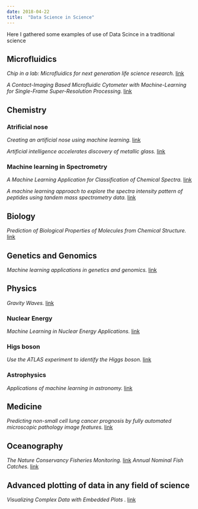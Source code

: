```yaml
---
date: 2018-04-22
title:  "Data Science in Science"
---
```


Here I gathered some examples of use of Data Scince in a traditional science

<!--more-->


## Microfluidics

_Chip in a lab: Microfluidics for next generation life science research._ [link](http://scitation.aip.org/content/aip/journal/bmf/7/1/10.1063/1.4789751)

_A Contact-Imaging Based Microfluidic Cytometer with Machine-Learning for Single-Frame Super-Resolution Processing._ [link](http://journals.plos.org/plosone/article?id=10.1371/journal.pone.0104539)


## Chemistry

### Atrificial nose 

_Creating an artificial nose using machine learning._ [link](http://machinelearningcoach.com/artificial-nose-using-machine-learning)

_Artificial intelligence accelerates discovery of metallic glass._ [link](https://phys.org/news/2018-04-artificial-intelligence-discovery-metallic-glass.html?utm_source=nwletter&utm_medium=email&utm_campaign=daily-nwletter)


### Machine learning in Spectrometry
_A Machine Learning Application for Classification of Chemical Spectra._ [link](https://www.analyzeiq.com/publications/ai2008-classification-of-spectra.pdf)

_A machine learning approach to explore the spectra intensity pattern of peptides using tandem mass spectrometry data._ [link](http://bmcbioinformatics.biomedcentral.com/articles/10.1186/1471-2105-9-325)

## Biology

_Prediction of Biological Properties of Molecules from Chemical Structure._ [link](http://tunedit.org/challenge/QSAR)

## Genetics and Genomics

_Machine learning applications in genetics and genomics._ [link](http://www.nature.com/nrg/journal/v16/n6/full/nrg3920.html)

## Physics

_Gravity Waves._ [link](https://phys.org/news/2018-04-machine-gravitational.html?utm_source=nwletter&utm_medium=email&utm_campaign=weekly-nwletter)

### Nuclear Energy 

_Machine Learning in Nuclear Energy Applications._ [link](http://large.stanford.edu/courses/2015/ph241/alhusseini2/)

### Higs boson

_Use the ATLAS experiment to identify the Higgs boson._ [link](https://www.kaggle.com/c/higgs-boson)

### Astrophysics
_Applications of machine learning in astronomy._ [link](http://www.mpia.de/homes/calj/amla_ss2009/introduction.pdf)

## Medicine

_Predicting non-small cell lung cancer prognosis by fully automated microscopic pathology image features._ [link](http://www.nature.com/articles/ncomms12474)


## Oceanography

_The Nature Conservancy Fisheries Monitoring._ [link](https://www.kaggle.com/c/the-nature-conservancy-fisheries-monitoring)
_Annual Nominal Fish Catches._ [link](https://www.kaggle.com/victorgenin/ices-fish-catch)

## Advanced plotting of data in any field of science
_Visualizing Complex Data with Embedded Plots
._ [link](http://vita.had.co.nz/papers/embedded-plots.pdf)

